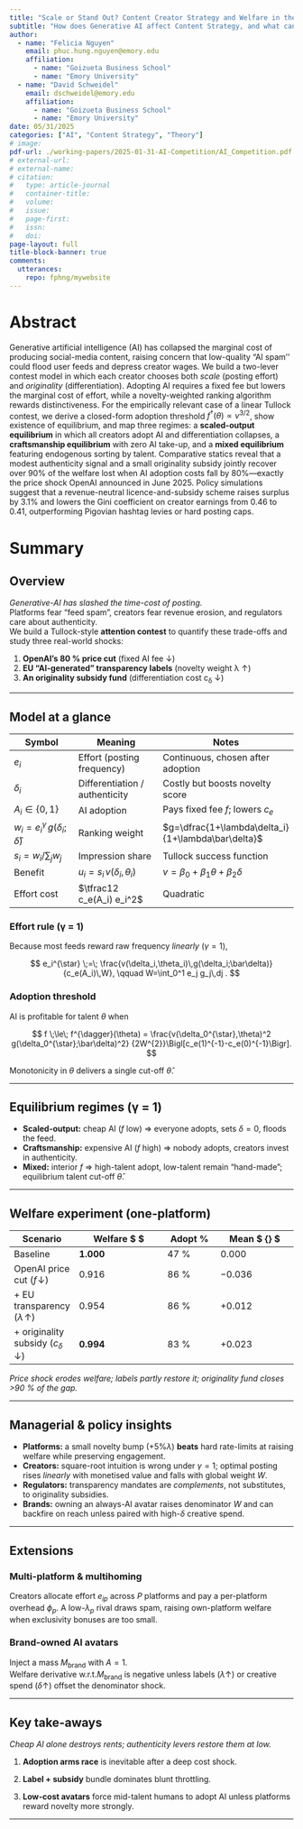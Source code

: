 ```yaml
---
title: "Scale or Stand Out? Content Creator Strategy and Welfare in the Age of Generative AI Content"
subtitle: "How does Generative AI affect Content Strategy, and what can platforms do?"
author: 
  - name: "Felicia Nguyen"
    email: phuc.hung.nguyen@emory.edu
    affiliation:
      - name: "Goizueta Business School"
      - name: "Emory University"
  - name: "David Schweidel"
    email: dschweidel@emory.edu
    affiliation:
      - name: "Goizueta Business School"
      - name: "Emory University"
date: 05/31/2025
categories: ["AI", "Content Strategy", "Theory"]
# image: 
pdf-url: ./working-papers/2025-01-31-AI-Competition/AI_Competition.pdf
# external-url:
# external-name:
# citation:
#   type: article-journal
#   container-title: 
#   volume: 
#   issue:
#   page-first:
#   issn:
#   doi:
page-layout: full
title-block-banner: true
comments:
  utterances:
    repo: fphng/mywebsite
---
```


# Abstract

Generative artificial intelligence (AI) has collapsed the marginal cost of producing social-media content, raising concern that low-quality “AI spam’’ could flood user feeds and depress creator wages. We build a two-lever contest model in which each creator chooses both *scale* (posting effort) and *originality* (differentiation). Adopting AI requires a fixed fee but lowers the marginal cost of effort, while a novelty-weighted ranking algorithm rewards distinctiveness. For the empirically relevant case of a linear Tullock contest, we derive a closed-form adoption threshold $f^{\dagger}(\theta)\propto v^{3/2}$, show existence of equilibrium, and map three regimes: a **scaled-output equilibrium** in which all creators adopt AI and differentiation collapses, a **craftsmanship equilibrium** with zero AI take-up, and a **mixed equilibrium** featuring endogenous sorting by talent. Comparative statics reveal that a modest authenticity signal and a small originality subsidy jointly recover over 90% of the welfare lost when AI adoption costs fall by 80%—exactly the price shock OpenAI announced in June 2025. Policy simulations suggest that a revenue-neutral licence-and-subsidy scheme raises surplus by 3.1% and lowers the Gini coefficient on creator earnings from 0.46 to 0.41, outperforming Pigovian hashtag levies or hard posting caps.

# Summary

## Overview

*Generative-AI has slashed the time-cost of posting.*\
Platforms fear “feed spam”, creators fear revenue erosion, and regulators care about authenticity.\
We build a Tullock-style **attention contest** to quantify these trade-offs and study three real-world shocks:

1.  **OpenAI’s 80 % price cut** (fixed AI fee ↓)\
2.  **EU “AI-generated” transparency labels** (novelty weight λ ↑)\
3.  **An originality subsidy fund** (differentiation cost c<sub>δ</sub> ↓)

------------------------------------------------------------------------

## Model at a glance

| Symbol | Meaning | Notes |
|------------------------|---------------------------|---------------------|
| $e_i$ | Effort (posting frequency) | Continuous, chosen after adoption |
| $\delta_i$ | Differentiation / authenticity | Costly but boosts novelty score |
| $A_i\in\{0,1\}$ | AI adoption | Pays fixed fee $f$; lowers $c_e$ |
| $w_i = e_i^{\gamma}\,g(\delta_i;\bar\delta)$ | Ranking weight | $g=\dfrac{1+\lambda\delta_i}{1+\lambda\bar\delta}$ |
| $s_i = w_i / \textstyle\sum_j w_j$ | Impression share | Tullock success function |
| Benefit | $u_i = s_i\,v(\delta_i,\theta_i)$ | $v=\beta_0+\beta_1\theta+\beta_2\delta$ |
| Effort cost | $\tfrac12 c_e(A_i) e_i^2$ | Quadratic |

### Effort rule (γ = 1)

Because most feeds reward raw frequency *linearly* ($\gamma=1$),

$$
e_i^{\star} \;=\; \frac{v(\delta_i,\theta_i)\,g(\delta_i;\bar\delta)}
                       {c_e(A_i)\,W},
\qquad
W=\int_0^1 e_j g_j\,dj .
$$

### Adoption threshold

AI is profitable for talent $\theta$ when

$$
f \;\le\; f^{\dagger}(\theta)
      = \frac{v(\delta_0^{\star},\theta)^2
              g(\delta_0^{\star};\bar\delta)^2}
             {2W^{2}}\Bigl[c_e(1)^{-1}-c_e(0)^{-1}\Bigr].
$$

Monotonicity in $\theta$ delivers a single cut-off $\hat\theta$.

------------------------------------------------------------------------

## Equilibrium regimes (γ = 1)

-   **Scaled-output:** cheap AI ($f$ low) ⇒ everyone adopts, sets $\delta=0$, floods the feed.
-   **Craftsmanship:** expensive AI ($f$ high) ⇒ nobody adopts, creators invest in authenticity.
-   **Mixed:** interior $f$ ⇒ high-talent adopt, low-talent remain “hand-made”; equilibrium talent cut-off $\hat\theta$.

------------------------------------------------------------------------

## Welfare experiment (one-platform)

| Scenario | Welfare \$\mathcal{W} \$ | Adopt % | Mean \$ \bar{\delta} \$ |
|--------------|-----------------------|--------------|--------------------|
| Baseline | **1.000** | 47 % | 0.000 |
| OpenAI price cut ($f\!\downarrow$) | 0.916 | 86 % | −0.036 |
| \+ EU transparency ($\lambda\!\uparrow$) | 0.954 | 86 % | +0.012 |
| \+ originality subsidy ($c_\delta\!\downarrow$) | **0.994** | 83 % | +0.023 |

*Price shock erodes welfare; labels partly restore it; originality fund closes \>90 % of the gap.*

------------------------------------------------------------------------

## Managerial & policy insights

-   **Platforms:** a small novelty bump ($+5 \% \lambda$) **beats** hard rate-limits at raising welfare while preserving engagement.
-   **Creators:** square-root intuition is wrong under $\gamma=1$; optimal posting rises *linearly* with monetised value and falls with global weight $W$.
-   **Regulators:** transparency mandates are *complements*, not substitutes, to originality subsidies.
-   **Brands:** owning an always-AI avatar raises denominator $W$ and can backfire on reach unless paired with high-$\delta$ creative spend.

------------------------------------------------------------------------

## Extensions

### Multi-platform & multihoming

Creators allocate effort $e_{ip}$ across $P$ platforms and pay a per-platform overhead $\phi_p$. A low-$\lambda_p$ rival draws spam, raising own-platform welfare when exclusivity bonuses are too small.

### Brand-owned AI avatars

Inject a mass $M_{\text{brand}}$ with $A=1$.\
Welfare derivative w.r.t.$M_{\text{brand}}$ is negative unless labels ($\lambda\uparrow$) or creative spend ($\delta\uparrow$) offset the denominator shock.

------------------------------------------------------------------------

## Key take-aways

*Cheap AI alone destroys rents; authenticity levers restore them at low.*

1.  **Adoption arms race** is inevitable after a deep cost shock.

2.  **Label + subsidy** bundle dominates blunt throttling.

3.  **Low-cost avatars** force mid-talent humans to adopt AI unless platforms reward novelty more strongly.

------------------------------------------------------------------------